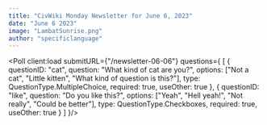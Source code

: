 ```yaml
---
title: "CivWiki Monday Newsletter for June 6, 2023"
date: "June 6 2023"
image: "LambatSunrise.png"
author: "specificlanguage"
---
```




<Poll client:load submitURL={"/newsletter-06-06"} questions={
    [
        {
            questionID: "cat",
            question: "What kind of cat are you?",
            options: ["Not a cat", "Little kitten", "What kind of question is this?"],
            type: QuestionType.MultipleChoice,
            required: true,
            useOther: true
            }, {
            questionID: "like",
            question: "Do you like this?",
            options: ["Yeah", "Hell yeah!", "Not really", "Could be better"],
            type: QuestionType.Checkboxes,
            required: true,
            useOther: true
        }
    ]
}/>